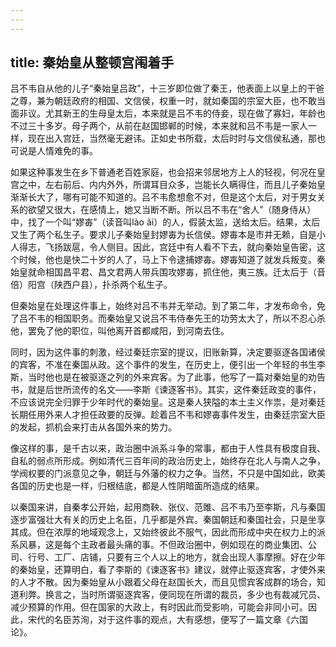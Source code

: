 ```yaml
---
---
---
```

title: 秦始皇从整顿宫闱着手
---




吕不韦自从他的儿子“秦始皇吕政”，十三岁即位做了秦王，他表面上以皇上的干爸之尊，兼为朝廷政府的相国、文信侯，权重一时，就如秦国的宗室大臣，也不敢当面非议。尤其新王的生母皇太后，本来就是吕不韦的侍妾，现在做了寡妇，年龄也不过三十多岁。母子两个，从前在赵国邯郸的时候，本来就和吕不韦是一家人一样，现在出入宫廷，当然毫无避讳。正如史书所载，太后时时与文信侯私通，那也可说是人情难免的事。

如果这种事发生在乡下普通老百姓家庭，也会招来邻居地方上人的轻视，何况在皇宫之中，左右前后、内内外外，所谓耳目众多，岂能长久瞒得住，而且儿子秦始皇渐渐长大了，哪有可能不知道的。吕不韦愈想愈不对，但是这个太后，对于男女关系的欲望又很大，在感情上，她又当断不断。所以吕不韦在“舍人”（随身侍从）中，找了一个叫“嫪毐”（读音叫lào ǎi）的人，假装太监，送给太后。结果，太后又生了两个私生子。要求儿子秦始皇封嫪毐为长信侯。嫪毐本是市井无赖，自是小人得志，飞扬跋扈，令人侧目。因此，宫廷中有人看不下去，就向秦始皇告密，这个时候，他也是快二十岁的人了，马上下令逮捕嫪毐。嫪毐知道了就发兵叛变。秦始皇就命相国昌平君、昌文君两人带兵围攻嫪毐，抓住他，夷三族。迁太后于（音倍）阳宫（陕西户县），扑杀两个私生子。

但秦始皇在处理这件事上，始终对吕不韦并无举动。到了第二年，才发布命令，免了吕不韦的相国职务。而秦始皇又说吕不韦侍奉先王的功劳太大了，所以不忍心杀他，罢免了他的职位，叫他离开首都咸阳，到河南去住。

同时，因为这件事的刺激，经过秦廷宗室的提议，旧账新算，决定要驱逐各国诸侯的宾客，不准在秦国从政。这个事件的发生，在历史上，便引出一个年轻的书生李斯，当时他也是在被驱逐之列的外来宾客。为了此事，他写了一篇对秦始皇的劝告书，就是后世所流传的名文——李斯《谏逐客书》。其实，这件秦廷政变的事件，不应该说完全归罪于少年时代的秦始皇。这是秦人狭隘的本土主义作祟，是对秦廷长期任用外来人才担任政要的反弹。趁着吕不韦和嫪毐事件发生，由秦廷宗室大臣的发起，抓机会来打击从各国外来的势力。

像这样的事，是千古以来，政治圈中派系斗争的常事，都由于人性具有极度自我、自私的弱点所形成。例如清代三百年间的政治历史上，始终存在北人与南人之争，学阀权要的门派意见之争，朝廷与外藩的权力之争。当然，不只是中国如此，欧美各国的历史也是一样，归根结底，都是人性阴暗面所造成的结果。

以秦国来讲，自秦孝公开始，起用商鞅、张仪、范雎、吕不韦乃至李斯，凡与秦国逐步富强壮大有关的历史上名臣，几乎都是外宾。秦国朝廷和秦国社会，只是坐享其成。但在浓厚的地域观念上，又始终彼此不服气，因此而形成中央在权力上的派系风暴，这是每个主政者最头痛的事。不但政治圈中，例如现在的商业集团、公司、行号、工厂、店铺，只要有三个人以上的地方，就会出现人事摩擦。好在少年的秦始皇，还算明白，看了李斯的《谏逐客书》建议，就停止驱逐宾客，才使外来的人才不散。因为秦始皇从小跟着父母在赵国长大，而且见惯宾客成群的场合，知道利弊。换言之，当时所谓驱逐宾客，便同现在所谓的裁员，多少也有裁减冗员、减少预算的作用。但在国家的大政上，有时因此而受影响，可能会非同小可。因此，宋代的名臣苏洵，对于这件事的观点，大有感想，便写了一篇文章《六国论》。
